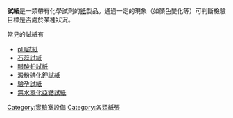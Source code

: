 '''試紙'''是一類帶有化學試劑的[[紙|紙]]製品。通過一定的現象（如顏色變化等）可判斷檢驗目標是否處於某種狀況。

常見的試紙有
*[[pH試紙|pH試紙]]
*[[石蕊試紙|石蕊試紙]]
*[[醋酸鉛試紙|醋酸鉛試紙]]
*[[澱粉碘化鉀試紙|澱粉碘化鉀試紙]]
*[[驗孕試紙|驗孕試紙]]
*[[無水氯化亞鈷試紙|無水氯化亞鈷試紙]]
{{化學小作品}}
{{實驗室設備}}

[[Category:實驗室設備|Category:實驗室設備]]
[[Category:各類紙張|Category:各類紙張]]